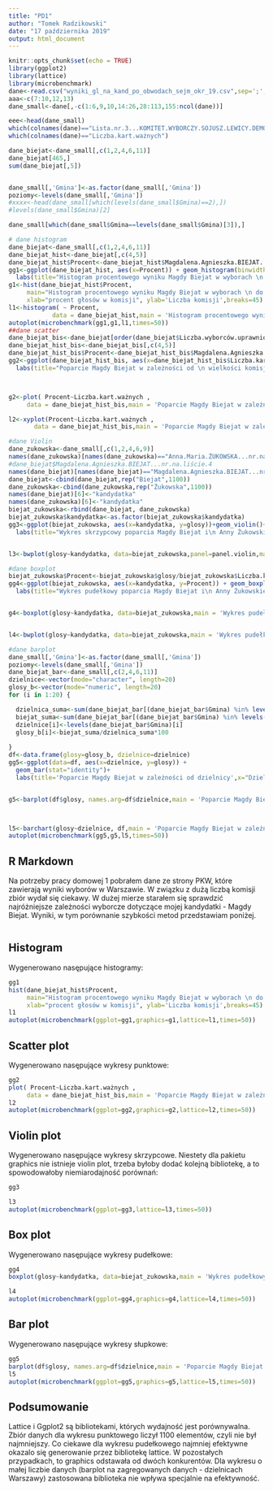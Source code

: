 ---
title: "PD1"
author: "Tomek Radzikowski"
date: "17 października 2019"
output: html_document
---

```{r setup, include=FALSE}
knitr::opts_chunk$set(echo = TRUE)
library(ggplot2)
library(lattice)
library(microbenchmark)
dane<-read.csv("wyniki_gl_na_kand_po_obwodach_sejm_okr_19.csv",sep=';', encoding="UTF-8")
aaa<-c(7:10,12,13)
dane_small<-dane[,-c(1:6,9,10,14:26,28:113,155:ncol(dane))]

eee<-head(dane_small)
which(colnames(dane)=="Lista.nr.3...KOMITET.WYBORCZY.SOJUSZ.LEWICY.DEMOKRATYCZNEJ...ZPOW.601.1.19")
which(colnames(dane)=="Liczba.kart.ważnych")

dane_biejat<-dane_small[,c(1,2,4,6,11)]
dane_biejat[465,]
sum(dane_biejat[,5])


dane_small[,'Gmina']<-as.factor(dane_small[,'Gmina'])
poziomy<-levels(dane_small[,'Gmina'])
#xxxx<-head(dane_small[which(levels(dane_small$Gmina)==2),])
#levels(dane_small$Gmina)[2]

dane_small[which(dane_small$Gmina==levels(dane_small$Gmina)[3]),]

# dane histogram
dane_biejat<-dane_small[,c(1,2,4,6,11)]
dane_biejat_hist<-dane_biejat[,c(4,5)]
dane_biejat_hist$Procent<-dane_biejat_hist$Magdalena.Agnieszka.BIEJAT...nr.na.liście.4/dane_biejat_hist$Liczba.kart.ważnych*100
gg1<-ggplot(dane_biejat_hist, aes(x=Procent)) + geom_histogram(binwidth=0.20,colour="black", fill="white")+
  labs(title="Histogram procentowego wyniku Magdy Biejat w wyborach \n do Sejmu 2019",x="procent głosów w komisji", y = "Liczba komisji")#+geom_density(alpha=.2, fill="#FF6666") 
g1<-hist(dane_biejat_hist$Procent,
     main="Histogram procentowego wyniku Magdy Biejat w wyborach \n do Sejmu 2019",
     xlab="procent głosów w komisji", ylab='Liczba komisji',breaks=45)
l1<-histogram( ~ Procent, 
            data = dane_biejat_hist,main = 'Histogram procentowego wyniku Magdy Biejat w wyborach \n do Sejmu 2019',xlab = 'procent głosów w komisji',ylab = 'Liczba komisji',breaks=seq(from=0,to=9,by=0.2))
autoplot(microbenchmark(gg1,g1,l1,times=50))
##dane scatter
dane_biejat_bis<-dane_biejat[order(dane_biejat$Liczba.wyborców.uprawnionych.do.głosowania),]
dane_biejat_hist_bis<-dane_biejat_bis[,c(4,5)]
dane_biejat_hist_bis$Procent<-dane_biejat_hist_bis$Magdalena.Agnieszka.BIEJAT...nr.na.liście.4/dane_biejat_hist_bis$Liczba.kart.ważnych*100
gg2<-ggplot(dane_biejat_hist_bis, aes(x=dane_biejat_hist_bis$Liczba.kart.ważnych, y=Procent))+geom_point()+
  labs(title="Poparcie Magdy Biejat w zależności od \n wielkości komisji",x="liczba oddanych kart do głosowanie", y = "procent glosow Magdy Biejat")#+geom_density(alpha=.2, fill="#FF6666") 



g2<-plot( Procent~Liczba.kart.ważnych , 
     data = dane_biejat_hist_bis,main = 'Poparcie Magdy Biejat w zależności od \n wielkości komisji',xlab = 'liczba oddanych kart do głosowanie',ylab = 'procent glosow Magdy Biejat')

l2<-xyplot(Procent~Liczba.kart.ważnych , 
       data = dane_biejat_hist_bis,main = 'Poparcie Magdy Biejat w zależności od \n wielkości komisji',xlab = 'liczba oddanych kart do głosowanie',ylab = 'procent glosow Magdy Biejat')

#dane Violin
dane_zukowska<-dane_small[,c(1,2,4,6,9)]
names(dane_zukowska)[names(dane_zukowska)=="Anna.Maria.ŻUKOWSKA...nr.na.liście.2"]<-"glosy"
#dane_biejat$Magdalena.Agnieszka.BIEJAT...nr.na.liście.4
names(dane_biejat)[names(dane_biejat)=="Magdalena.Agnieszka.BIEJAT...nr.na.liście.4"]<-"glosy"
dane_biejat<-cbind(dane_biejat,rep("Biejat",1100))
dane_zukowska<-cbind(dane_zukowska,rep("Żukowska",1100))
names(dane_biejat)[6]<-"kandydatka"
names(dane_zukowska)[6]<-"kandydatka"
biejat_zukowska<-rbind(dane_biejat, dane_zukowska)
biejat_zukowska$kandydatka<-as.factor(biejat_zukowska$kandydatka)
gg3<-ggplot(biejat_zukowska, aes(x=kandydatka, y=glosy))+geom_violin()+
  labs(title="Wykres skrzypcowy poparcia Magdy Biejat i\n Anny Żukowskiej",x="liczba komisji", y = "Liczba glosow")#+geom_density(alpha=.2, fill="#FF6666") 


l3<-bwplot(glosy~kandydatka, data=biejat_zukowska,panel=panel.violin,main = 'Wykres skrzypcowy poparcia Magdy Biejat i\n Anny Żukowskiej',xlab = 'liczba komisji',ylab = 'Liczba glosow')

#dane boxplot
biejat_zukowska$Procent<-biejat_zukowska$glosy/biejat_zukowska$Liczba.kart.ważnych*100
gg4<-ggplot(biejat_zukowska, aes(x=kandydatka, y=Procent)) + geom_boxplot() +
  labs(title="Wykres pudełkowy poparcia Magdy Biejat i\n Anny Żukowskiej",x="liczba komisji", y = "Liczba glosow")#+geom_density(alpha=.2, fill="#FF6666") 


g4<-boxplot(glosy~kandydatka, data=biejat_zukowska,main = 'Wykres pudełkowy poparcia Magdy Biejat i\n Anny Żukowskiej',xlab = 'liczba komisji',ylab = 'Liczba glosow')


l4<-bwplot(glosy~kandydatka, data=biejat_zukowska,main = 'Wykres pudełkowy poparcia Magdy Biejat i\n Anny Żukowskiej',xlab = 'liczba komisji',ylab = 'Liczba glosow')

#dane barplot
dane_small[,'Gmina']<-as.factor(dane_small[,'Gmina'])
poziomy<-levels(dane_small[,'Gmina'])
dane_biejat_bar<-dane_small[,c(2,4,6,11)]
dzielnice<-vector(mode="character", length=20)
glosy_b<-vector(mode="numeric", length=20)
for (i in 1:20) {

  dzielnica_suma<-sum(dane_biejat_bar[(dane_biejat_bar$Gmina) %in% levels(dane_biejat_bar$Gmina)[i],"Liczba.kart.ważnych"])
  biejat_suma<-sum(dane_biejat_bar[(dane_biejat_bar$Gmina) %in% levels(dane_biejat_bar$Gmina)[i],"Magdalena.Agnieszka.BIEJAT...nr.na.liście.4"])
  dzielnice[i]<-levels(dane_biejat_bar$Gmina)[i]
  glosy_b[i]<-biejat_suma/dzielnica_suma*100
  
}
df<-data.frame(glosy=glosy_b, dzielnice=dzielnice)
gg5<-ggplot(data=df, aes(x=dzielnice, y=glosy)) +
  geom_bar(stat="identity")+
  labs(title='Poparcie Magdy Biejat w zależności od dzielnicy',x="Dzielnica", y = "Procent glosow")+theme(axis.text.x=element_text(angle=45,hjust=1))#+geom_density(alpha=.2, fill="#FF6666") 


g5<-barplot(df$glosy, names.arg=df$dzielnice,main = 'Poparcie Magdy Biejat w zależności od dzielnicy',xlab = 'Dzielnica',ylab = 'procent glosow Magdy Biejat')



l5<-barchart(glosy~dzielnice, df,main = 'Poparcie Magdy Biejat w zależności od dzielnicy',xlab = 'Dzielnica',ylab = 'procent glosow Magdy Biejat',scales=list(y=list(rot=45), x=list(rot=45)))
autoplot(microbenchmark(gg5,g5,l5,times=50))
```

## R Markdown

Na potrzeby pracy domowej 1 pobrałem dane ze strony PKW, które zawierają wyniki wyborów w Warszawie. W związku z dużą liczbą komisji zbiór wydał się ciekawy. W dużej mierze starałem się sprawdzić najróżniejsze zależności wyborcze dotyczące mojej kandydatki - Magdy Biejat. Wyniki, w tym porównanie szybkości metod przedstawiam poniżej.

```{r cars}



```

## Histogram
Wygenerowano nasępujące histogramy:

```{r histogram, echo=FALSE, warning=FALSE}
gg1
hist(dane_biejat_hist$Procent,
     main="Histogram procentowego wyniku Magdy Biejat w wyborach \n do Sejmu 2019",
     xlab="procent głosów w komisji", ylab='Liczba komisji',breaks=45)
l1
autoplot(microbenchmark(ggplot=gg1,graphics=g1,lattice=l1,times=50))
```
## Scatter plot
Wygenerowano nasępujące wykresy punktowe:

```{r scatter, echo=FALSE, warning=FALSE}
gg2
plot( Procent~Liczba.kart.ważnych , 
     data = dane_biejat_hist_bis,main = 'Poparcie Magdy Biejat w zależności od \n wielkości komisji',xlab = 'liczba oddanych kart do głosowanie',ylab = 'procent glosow Magdy Biejat')
l2
autoplot(microbenchmark(ggplot=gg2,graphics=g2,lattice=l2,times=50))
```

## Violin plot
Wygenerowano nasępujące wykresy skrzypcowe. Niestety dla pakietu graphics nie istnieje violin plot, trzeba byłoby dodać kolejną bibliotekę, a to spowodowałoby niemiarodajność porównań:

```{r violin, echo=FALSE, warning=FALSE}
gg3

l3
autoplot(microbenchmark(ggplot=gg3,lattice=l3,times=50))
```
## Box plot
Wygenerowano nasępujące wykresy pudełkowe:

```{r box, echo=FALSE, warning=FALSE}
gg4
boxplot(glosy~kandydatka, data=biejat_zukowska,main = 'Wykres pudełkowy poparcia Magdy Biejat i\n Anny Żukowskiej',xlab = 'liczba komisji',ylab = 'Liczba glosow')

l4
autoplot(microbenchmark(ggplot=gg4,graphics=g4,lattice=l4,times=50))
```
## Bar plot
Wygenerowano nasępujące wykresy słupkowe:

```{r bar, echo=FALSE, warning=FALSE}
gg5
barplot(df$glosy, names.arg=df$dzielnice,main = 'Poparcie Magdy Biejat w zależności od dzielnicy',xlab = 'Dzielnica',ylab = 'procent glosow Magdy Biejat')
l5
autoplot(microbenchmark(ggplot=gg5,graphics=g5,lattice=l5,times=50))
```
## Podsumowanie
Lattice i Ggplot2 są bibliotekami, których wydajność jest porównywalna. Zbiór danych dla wykresu punktowego liczył 1100 elementów, czyli nie był najmniejszy. Co ciekawe dla wykresu pudełkowego najmniej efektywne okazalo się generowanie przez bibliotekę lattice. W pozostałych przypadkach, to graphics odstawała od dwóch konkurentów. Dla wykresu o małej liczbie danych (barplot na zagregowanych danych - dzielnicach Warszawy) zastosowana biblioteka nie wpływa specjalnie na efektywność.
